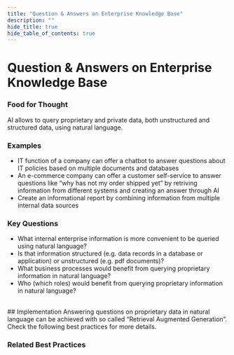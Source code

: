 ```yaml
---
title: "Question & Answers on Enterprise Knowledge Base"
description: ""
hide_title: true
hide_table_of_contents: true
---
```



<PageViewTracker />

<div className="hero-header">
  <h1>Question & Answers on Enterprise Knowledge Base</h1>
</div>

### Food for Thought

AI allows to query proprietary and private data, both unstructured and structured data, using natural language.

### Examples

- IT function of a company can offer a chatbot to answer questions about IT policies based on multiple documents and databases
- An e-commerce company can offer a customer self-service to answer questions like “why has not my order shipped yet” by retriving information from different systems and creating an answer through AI
- Create an informational report by combining information from multiple internal data sources

### Key Questions

- What internal enterprise information is more convenient to be queried using natural language?
- Is that information structured (e.g. data records in a database or application) or unstructured (e.g. pdf documents)?
- What business processes would benefit from querying proprietary information in natural language?
- Who (which roles) would benefit from querying proprietary information in natural language?

<br />

<div className="section-with-background blue">
  ## Implementation
  Answering questions on proprietary data in natural language can be achieved with so called “Retrieval Augmented Generation”. Check the following best practices for more details.

### Related Best Practices

<ul className="button-grid">
  <IconLinkButton href="/docs/technical-view/generative-ai/rag/vector-rag-vs-graph-rag" text="Vector RAG vs Graph RAG" />
  <IconLinkButton href="/docs/technical-view/generative-ai/rag/vector-rag-embedding" text="Vector-based RAG (1/2) Embedding" />
  <IconLinkButton href="/docs/technical-view/generative-ai/rag/vector-rag-query-pipeline" text="Vector-based RAG (2/2) Query Pipeline" />
  <IconLinkButton href="/docs/technical-view/generative-ai/rag/kg-rag-creation" text="Knowledge Graph RAG (1/2) Creation" />
  <IconLinkButton href="/docs/technical-view/generative-ai/rag/kg-rag-query-pipeline" text="Knowledge Graph RAG (2/2) Query Pipeline" />
</ul>

</div>
